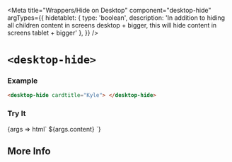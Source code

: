 


<Meta
  title="Wrappers/Hide on Desktop"
  component="desktop-hide"
  argTypes={{
    hidetablet: { type: 'boolean', description: 'In addition to hiding all children content in screens desktop + bigger, this will hide content in screens tablet + bigger' },
  }}
/>

# `<desktop-hide>`

### Example

```html
<desktop-hide cardtitle="Kyle"> </desktop-hide>
```

### Try It

<Canvas withSource="open" >
  <Story name="Build Your Own" component="desktop-hide" args={{
    content: 'Contents',
    hidetablet: false
  }}>
    {args => html`
      <desktop-hide
        ?hidetablet="${args.hidetablet}"
      >${args.content}</desktop-hide>
    `}
  </Story>
</Canvas>

<ArgsTable story="Build Your Own"/>

## More Info

<Description markdown={readme} />
